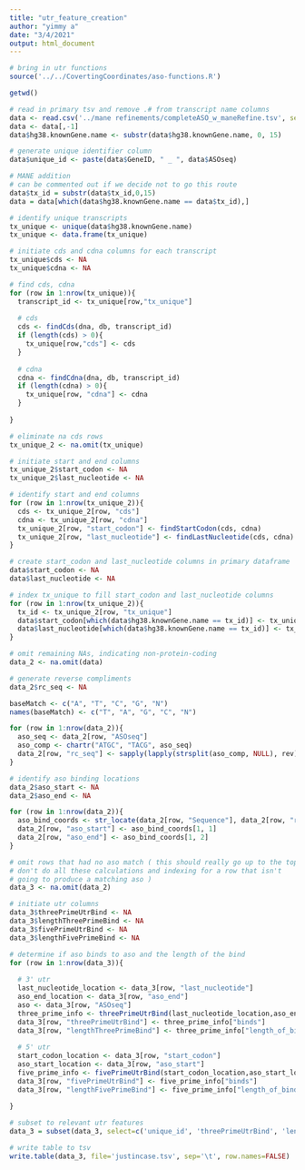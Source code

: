 ```yaml
---
title: "utr_feature_creation"
author: "yimmy a"
date: "3/4/2021"
output: html_document
---
```


```r

# bring in utr functions
source('../../CovertingCoordinates/aso-functions.R')

getwd()
```


```r

# read in primary tsv and remove .# from transcript name columns
data <- read.csv('../mane refinements/completeASO_w_maneRefine.tsv', sep="",stringsAsFactors=FALSE)
data <- data[,-1]
data$hg38.knownGene.name <- substr(data$hg38.knownGene.name, 0, 15)

# generate unique identifier column
data$unique_id <- paste(data$GeneID, " _ ", data$ASOseq)

# MANE addition
# can be commented out if we decide not to go this route
data$tx_id = substr(data$tx_id,0,15)
data = data[which(data$hg38.knownGene.name == data$tx_id),]

# identify unique transcripts
tx_unique <- unique(data$hg38.knownGene.name)
tx_unique <- data.frame(tx_unique)

# initiate cds and cdna columns for each transcript
tx_unique$cds <- NA
tx_unique$cdna <- NA

# find cds, cdna
for (row in 1:nrow(tx_unique)){
  transcript_id <- tx_unique[row,"tx_unique"]
  
  # cds
  cds <- findCds(dna, db, transcript_id)
  if (length(cds) > 0){
    tx_unique[row,"cds"] <- cds
  }
  
  # cdna
  cdna <- findCdna(dna, db, transcript_id)
  if (length(cdna) > 0){
    tx_unique[row, "cdna"] <- cdna
  }
  
}

```


```r

# eliminate na cds rows
tx_unique_2 <- na.omit(tx_unique)

# initiate start and end columns
tx_unique_2$start_codon <- NA
tx_unique_2$last_nucleotide <- NA

# identify start and end columns
for (row in 1:nrow(tx_unique_2)){
  cds <- tx_unique_2[row, "cds"]
  cdna <- tx_unique_2[row, "cdna"]
  tx_unique_2[row, "start_codon"] <- findStartCodon(cds, cdna)
  tx_unique_2[row, "last_nucleotide"] <- findLastNucleotide(cds, cdna)
}

```


```r

# create start_codon and last_nucleotide columns in primary dataframe
data$start_codon <- NA
data$last_nucleotide <- NA

# index tx_unique to fill start_codon and last_nucleotide columns
for (row in 1:nrow(tx_unique_2)){
  tx_id <- tx_unique_2[row, "tx_unique"]
  data$start_codon[which(data$hg38.knownGene.name == tx_id)] <- tx_unique_2[row, "start_codon"]
  data$last_nucleotide[which(data$hg38.knownGene.name == tx_id)] <- tx_unique_2[row, "last_nucleotide"]
}

# omit remaining NAs, indicating non-protein-coding
data_2 <- na.omit(data)

```

```r

# generate reverse compliments
data_2$rc_seq <- NA

baseMatch <- c("A", "T", "C", "G", "N")
names(baseMatch) <- c("T", "A", "G", "C", "N")

for (row in 1:nrow(data_2)){
  aso_seq <- data_2[row, "ASOseq"]
  aso_comp <- chartr("ATGC", "TACG", aso_seq)
  data_2[row, "rc_seq"] <- sapply(lapply(strsplit(aso_comp, NULL), rev), paste, collapse="")
}

# identify aso binding locations
data_2$aso_start <- NA
data_2$aso_end <- NA

for (row in 1:nrow(data_2)){
  aso_bind_coords <- str_locate(data_2[row, "Sequence"], data_2[row, "rc_seq"])
  data_2[row, "aso_start"] <- aso_bind_coords[1, 1]
  data_2[row, "aso_end"] <- aso_bind_coords[1, 2]
}

# omit rows that had no aso match ( this should really go up to the top so we
# don't do all these calculations and indexing for a row that isn't
# going to produce a matching aso )
data_3 <- na.omit(data_2)

```


```r

# initiate utr columns
data_3$threePrimeUtrBind <- NA
data_3$lengthThreePrimeBind <- NA
data_3$fivePrimeUtrBind <- NA
data_3$lengthFivePrimeBind <- NA

# determine if aso binds to aso and the length of the bind
for (row in 1:nrow(data_3)){
  
  # 3' utr
  last_nucleotide_location <- data_3[row, "last_nucleotide"]
  aso_end_location <- data_3[row, "aso_end"]
  aso <- data_3[row, "ASOseq"]
  three_prime_info <- threePrimeUtrBind(last_nucleotide_location,aso_end_location,aso)
  data_3[row, "threePrimeUtrBind"] <- three_prime_info["binds"]
  data_3[row, "lengthThreePrimeBind"] <- three_prime_info["length_of_bind"]
  
  # 5' utr
  start_codon_location <- data_3[row, "start_codon"]
  aso_start_location <- data_3[row, "aso_start"]
  five_prime_info <- fivePrimeUtrBind(start_codon_location,aso_start_location,aso)
  data_3[row, "fivePrimeUtrBind"] <- five_prime_info["binds"]
  data_3[row, "lengthFivePrimeBind"] <- five_prime_info["length_of_bind"]
  
}


```

```r

# subset to relevant utr features
data_3 = subset(data_3, select=c('unique_id', 'threePrimeUtrBind', 'lengthThreePrimeBind', 'fivePrimeUtrBind', 'lengthFivePrimeBind'))

```

```r

# write table to tsv
write.table(data_3, file='justincase.tsv', sep='\t', row.names=FALSE)

```



